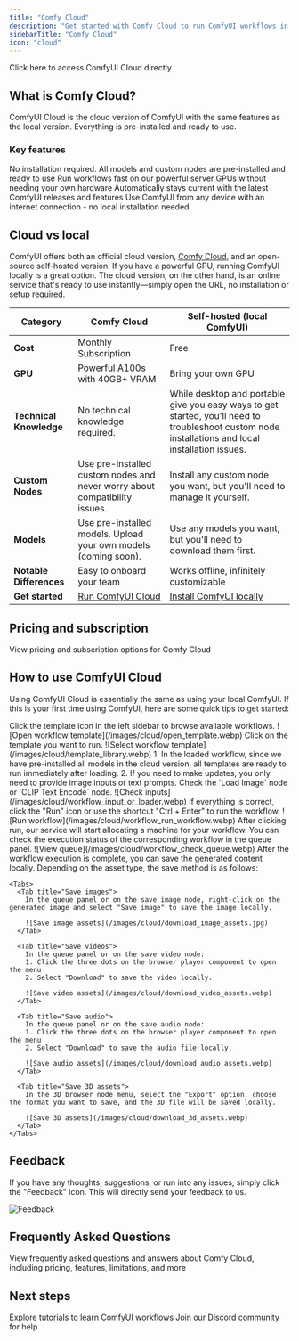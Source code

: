 ```yaml
---
title: "Comfy Cloud"
description: "Get started with Comfy Cloud to run ComfyUI workflows in the cloud without local installation"
sidebarTitle: "Comfy Cloud"
icon: "cloud"
---
```


<Card title="Access Comfy Cloud" icon="cloud" href="https://comfy.org/cloud">
  Click here to access ComfyUI Cloud directly
</Card>

## What is Comfy Cloud?

ComfyUI Cloud is the cloud version of ComfyUI with the same features as the local version. Everything is pre-installed and ready to use.

### Key features

<CardGroup cols={2}>
  <Card title="Zero setup" icon="bolt">
    No installation required. All models and custom nodes are pre-installed and ready to use
  </Card>
  
  <Card title="Powerful GPUs" icon="microchip">
    Run workflows fast on our powerful server GPUs without needing your own hardware
  </Card>
  
  <Card title="Always up-to-date" icon="arrows-rotate">
    Automatically stays current with the latest ComfyUI releases and features
  </Card>
  
  <Card title="Access anywhere" icon="globe">
    Use ComfyUI from any device with an internet connection - no local installation needed
  </Card>
</CardGroup>

## Cloud vs local

ComfyUI offers both an official cloud version, [Comfy Cloud](https://comfy.org/cloud), and an open-source self-hosted version. If you have a powerful GPU, running ComfyUI locally is a great option. The cloud version, on the other hand, is an online service that's ready to use instantly—simply open the URL, no installation or setup required.


| Category | Comfy Cloud | Self-hosted (local ComfyUI) |
|----------|-------------|------------------------------|
| **Cost** | Monthly Subscription | Free |
| **GPU** | Powerful A100s with 40GB+ VRAM | Bring your own GPU |
| **Technical Knowledge** | No technical knowledge required. | While desktop and portable give you easy ways to get started, you'll need to troubleshoot custom node installations and local installation issues. |
| **Custom Nodes** | Use pre-installed custom nodes and never worry about compatibility issues. | Install any custom node you want, but you'll need to manage it yourself. |
| **Models** | Use pre-installed models. Upload your own models (coming soon). | Use any models you want, but you'll need to download them first. |
| **Notable Differences** | Easy to onboard your team | Works offline, infinitely customizable |
| **Get started** | [Run ComfyUI Cloud](https://comfy.org/cloud) | [Install ComfyUI locally](/installation/system_requirements) |


## Pricing and subscription

<Card title="Check pricing" icon="tag" href="https://www.comfy.org/cloud/pricing">
  View pricing and subscription options for Comfy Cloud
</Card>


## How to use ComfyUI Cloud

Using ComfyUI Cloud is essentially the same as using your local ComfyUI. If this is your first time using ComfyUI, here are some quick tips to get started:

<Steps>
  <Step title="Select a template">
    Click the template icon in the left sidebar to browse available workflows.
    ![Open workflow template](/images/cloud/open_template.webp)
  </Step>
  
  <Step title="Select the workflow you want to run">
    Click on the template you want to run.
    ![Select workflow template](/images/cloud/template_library.webp)
  </Step>
  
  <Step title="Update template inputs">
    1. In the loaded workflow, since we have pre-installed all models in the cloud version, all templates are ready to run immediately after loading.
    2. If you need to make updates, you only need to provide image inputs or text prompts. Check the `Load Image` node or `CLIP Text Encode` node.
    ![Check inputs](/images/cloud/workflow_input_or_loader.webp)
  </Step>
  
  <Step title="Run your workflow">
    If everything is correct, click the "Run" icon or use the shortcut "Ctrl + Enter" to run the workflow.
    ![Run workflow](/images/cloud/workflow_run_workflow.webp)
  </Step>

  <Step title="View output">
    After clicking run, our service will start allocating a machine for your workflow. You can check the execution status of the corresponding workflow in the queue panel.
    ![View queue](/images/cloud/workflow_check_queue.webp)
  </Step>

  <Step title="Save content locally">
    After the workflow execution is complete, you can save the generated content locally. Depending on the asset type, the save method is as follows:
    
    <Tabs>
      <Tab title="Save images">
        In the queue panel or on the save image node, right-click on the generated image and select "Save image" to save the image locally.
        
        ![Save image assets](/images/cloud/download_image_assets.jpg)
      </Tab>
      
      <Tab title="Save videos">
        In the queue panel or on the save video node:
        1. Click the three dots on the browser player component to open the menu
        2. Select "Download" to save the video locally.
        
        ![Save video assets](/images/cloud/download_video_assets.webp)
      </Tab>
      
      <Tab title="Save audio">
        In the queue panel or on the save audio node:
        1. Click the three dots on the browser player component to open the menu
        2. Select "Download" to save the audio file locally.
        
        ![Save audio assets](/images/cloud/download_audio_assets.webp)
      </Tab>
      
      <Tab title="Save 3D assets">
        In the 3D browser node menu, select the "Export" option, choose the format you want to save, and the 3D file will be saved locally.
        
        ![Save 3D assets](/images/cloud/download_3d_assets.webp)
      </Tab>
    </Tabs>
  </Step>
</Steps>

## Feedback

If you have any thoughts, suggestions, or run into any issues, simply click the "Feedback" icon. This will directly send your feedback to us.

![Feedback](/images/cloud/feedback.webp)

## Frequently Asked Questions

<Card title="View FAQs" icon="circle-question" href="https://comfy.org/cloud">
  View frequently asked questions and answers about Comfy Cloud, including pricing, features, limitations, and more
</Card>

## Next steps

<CardGroup cols={2}>
  <Card title="Tutorials" icon="book" href="/tutorials/basic/text-to-image">
    Explore tutorials to learn ComfyUI workflows
  </Card>
  
  <Card title="Support" icon="life-ring" href="https://discord.com/invite/comfyorg">
    Join our Discord community for help
  </Card>
</CardGroup>
